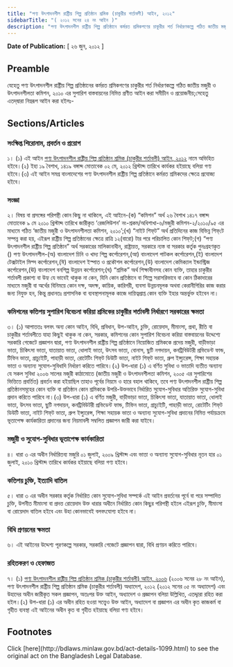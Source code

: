 ```yaml
---
title: "পণ্য উৎপাদনশীল রাষ্ট্রীয় শিল্প প্রতিষ্ঠান শ্রমিক (চাকুরীর শর্তাবলী) আইন, ২০১২"
sidebarTitle: "( ২০১২ সনের ২৪ নং আইন )"
description: "পণ্য উৎপাদনশীল রাষ্ট্রীয় শিল্প প্রতিষ্ঠানে কর্মরত শ্রমিকগণের চাকুরীর শর্ত নির্ধারণকল্পে গঠিত জাতীয় মজুরী ও উৎপাদনশীলতা কমিশন, ২০১০ এর সুপারিশ বাস্তবায়নের নিমিত্ত প্রণীত আইন"
---
```


**Date of Publication:** [ ২৬ জুন, ২০১২ ]

## Preamble

যেহেতু পণ্য উৎপাদনশীল রাষ্ট্রীয় শিল্প প্রতিষ্ঠানের কর্মরত শ্রমিকগণের চাকুরীর শর্ত নির্ধারণকল্পে গঠিত জাতীয় মজুরী ও উৎপাদনশীলতা কমিশন, ২০১০ এর সুপারিশ বাস্তবায়নের নিমিত্ত প্রণীত আইন করা সমীচীন ও প্রয়োজনীয়;সেহেতু এতদ্‌দ্বারা নিম্নরূপ আইন করা হইলঃ-

## Sections/Articles

### সংক্ষিপ্ত শিরোনাম, প্রবর্তন ও প্রয়োগ

১। (১) এই আইন [পণ্য উৎপাদনশীল রাষ্ট্রীয় শিল্প প্রতিষ্ঠান শ্রমিক (চাকুরীর শর্তাবলী) আইন, ২০১২](/laws/volume-42/act-1099 "পণ্য উৎপাদনশীল রাষ্ট্রীয় শিল্প প্রতিষ্ঠান শ্রমিক (চাকুরীর শর্তাবলী) আইন, ২০১২") নামে অভিহিত হইবে।(২) ইহা ১৯ বৈশাখ, ১৪১৯ বঙ্গাব্দ মোতাবেক ০২ মে, ২০১২ খ্রিস্টাব্দ তারিখে কার্যকর হইয়াছে বলিয়া গণ্য হইবে।(৩) এই আইন সমগ্র বাংলাদেশের পণ্য উৎপাদনশীল রাষ্ট্রীয় শিল্প প্রতিষ্ঠানে কর্মরত শ্রমিকদের ক্ষেত্রে প্রযোজ্য হইবে।

### সংজ্ঞা

২। বিষয় বা প্রসঙ্গের পরিপন্থী কোন কিছু না থাকিলে, এই আইনে-(ক) “কমিশন” অর্থ ২৬ বৈশাখ ১৪১৭ বঙ্গাব্দ মোতাবেক ৯ মে ২০১০ খ্রিস্টাব্দ তারিখে জারীকৃত ‘রেজলিউশন’ নং-শ্রকম/অধিশাখা-৬/মজুরী কমিশন-২/২০১০/৯৫ এর মাধ্যমে গঠিত ‘জাতীয় মজুরী ও উৎপাদনশীলতা কমিশন, ২০১০’;(খ) “নাইট শিফ্‌ট” অর্থ প্রতিদিনের কাজ বিভিন্ন শিফ্‌টে সম্পন্ন করা হয়, এইরূপ রাষ্ট্রীয় শিল্প প্রতিষ্ঠানের ক্ষেত্রে রাত্রি ১২(বারো) টার পরে পরিচালিত কোন শিফ্‌ট;(গ) “পণ্য উৎপাদনশীল রাষ্ট্রীয় শিল্প প্রতিষ্ঠান” অর্থ সরকারের মালিকানাধীন, রাষ্ট্রায়ত্ত, সরকারে ন্যস্ত বা সরকার কর্তৃক পুনঃগ্রহণকৃত () পণ্য উৎপাদনশীল-(অ) বাংলাদেশ চিনি ও খাদ্য শিল্প কর্পোরেশন,(আ) বাংলাদেশ পাটকল কর্পোরেশন,(ই) বাংলাদেশ টেক্সটাইল মিল্স কর্পোরেশন,(ঈ) বাংলাদেশ ইস্পাত ও প্রকৌশল কর্পোরেশন,(উ) বাংলাদেশ কেমিক্যাল ইন্ডাস্ট্রিজ কর্পোরেশন,(ঊ) বাংলাদেশ বনশিল্প উন্নয়ন কর্পোরেশন;(ঘ) “শ্রমিক” অর্থ শিক্ষাধীনসহ কোন ব্যক্তি, তাহার চাকুরীর শর্তাবলী প্রকাশ্য বা উহ্য যে ভাবেই থাকুক না কেন, যিনি কোন প্রতিষ্ঠানে বা শিল্পে সরাসরিভাবে বা কোন ঠিকাদারের মাধ্যমে মজুরী বা অর্থের বিনিময়ে কোন দক্ষ, অদক্ষ, কায়িক, কারিগরী, ব্যবসা উন্নয়নমূলক অথবা কেরানীগিরির কাজ করার জন্য নিযুক্ত হন, কিন্তু প্রধানতঃ প্রশাসনিক বা ব্যবস্থাপনামূলক কাজে দায়িত্বপ্রাপ্ত কোন ব্যক্তি ইহার অন্তর্ভুক্ত হইবেন না।

### কমিশনের কতিপয় সুপারিশ বিবেচনা করিয়া শ্রমিকের চাকুরীর শর্তাবলী নির্ধারণে সরকারের ক্ষমতা

৩। (১) আপাততঃ বলবৎ অন্য কোন আইন, বিধি, প্রবিধান, উপ-আইন, চুক্তি, রোয়েদাদ, মীমাংসা, প্রথা, রীতি বা চাকুরীর শর্তাবলীতে যাহা কিছুই থাকুক না কেন, সরকার, কমিশনের কোন সুপারিশ বিবেচনা করিয়া বাস্তবায়নের উদ্দেশ্যে সরকারি গেজেটে প্রজ্ঞাপন দ্বারা, পণ্য উৎপাদনশীল রাষ্ট্রীয় শিল্প প্রতিষ্ঠানে নিয়োজিত শ্রমিককে প্রদেয় মজুরী, বাড়ীভাড়া ভাতা, চিকিৎসা ভাতা, যাতায়াত ভাতা, ধোলাই ভাতা, উৎসব ভাতা, বোনাস, ছুটি নগদায়ন, কনট্রিবিউটরী প্রভিডেন্ট ফান্ড, টিফিন ভাতা, গ্রাচ্যুইটি, পাহাড়ী ভাতা, রোটেটিং শিফ্‌ট ডিউটি ভাতা, নাইট শিফ্‌ট ভাতা, গ্রুপ ইন্স্যুরেন্স, শিক্ষা সহায়ক ভাতা ও অন্যান্য সুযোগ-সুবিধাদি নির্ধারণ করিতে পারিবে।(২) উপ-ধারা (১) এ বর্ণিত সুবিধা ও ভাতাদি ব্যতীত অন্যান্য যে সকল সুবিধা ২০০৬ সালের মজুরী কাঠামোতে (জাতীয় মজুরী ও উৎপাদনশীলতা কমিশন, ২০০৫ এর সুপারিশের ভিত্তিতে প্রবর্তিত) প্রবর্তন করা হইয়াছিল তাহাও পূর্বের নিয়মে ও হারে বহাল থাকিবে, তবে পণ্য উৎপাদনশীল রাষ্ট্রীয় শিল্প প্রতিষ্ঠানসমূহের কোন ব্যক্তি বা প্রতিষ্ঠান কোন শ্রমিককে উপরি-উক্তভাবে নির্ধারিত সুযোগ-সুবিধার অতিরিক্ত সুযোগ-সুবিধা প্রদান করিতে পারিবে না।(৩) উপ-ধারা (১) এ বর্ণিত মজুরী, বাড়ীভাড়া ভাতা, চিকিৎসা ভাতা, যাতায়াত ভাতা, ধোলাই ভাতা, উৎসব ভাতা, ছুটি নগদায়ন, কনট্রিবিউটরী প্রভিডেন্ট ফান্ড, টিফিন ভাতা, গ্রাচ্যুইটি, পাহাড়ী ভাতা, রোটেটিং শিফ্‌ট ডিউটি ভাতা, নাইট শিফ্‌ট ভাতা, গ্রুপ ইন্স্যুরেন্স, শিক্ষা সহায়ক ভাতা ও অন্যান্য সুযোগ-সুবিধা প্রদানের নিমিত্ত পর্যায়ক্রমে ভূতাপেক্ষ কার্যকারিতা প্রদানের জন্য নিয়মাবলী সম্বলিত প্রজ্ঞাপন জারী করা যাইবে।

### মজুরী ও সুযোগ-সুবিধার ভূতাপেক্ষ কার্যকারিতা

৪। ধারা ৩ এর অধীন নির্ধারিতব্য মজুরি ০১ জুলাই, ২০০৯ খ্রিস্টাব্দ এবং ভাতা ও অন্যান্য সুযোগ-সুবিধার নূতন হার ০১ জুলাই, ২০১০ খ্রিস্টাব্দ তারিখে কার্যকর হইয়াছে বলিয়া গণ্য হইবে।

### কতিপয় চুক্তি, ইত্যাদি বাতিল

৫। ধারা ৩ এর অধীন সরকার কর্তৃক নির্ধারিত কোন সুযোগ-সুবিধা সম্পর্কে এই আইন প্রবর্তনের পূর্বে বা পরে সম্পাদিত চুক্তি, উপনীত মীমাংসা বা প্রদত্ত রোয়েদাদ উক্ত ধারার অধীনে নির্ধারিত কোন কিছুর পরিপন্থী হইলে এইরূপ চুক্তি, মীমাংসা বা রোয়েদাদ বাতিল হইবে এবং উহা কোনভাবেই বলবৎযোগ্য হইবে না।

### বিধি প্রণয়নের ক্ষমতা

৬। এই আইনের উদ্দেশ্য পূরণকল্পে সরকার, সরকারি গেজেটে প্রজ্ঞাপন দ্বারা, বিধি প্রণয়ন করিতে পারিবে।

### রহিতকরণ ও হেফাজত

৭। (১) [পণ্য উৎপাদনশীল রাষ্ট্রীয় শিল্প প্রতিষ্ঠান শ্রমিক (চাকুরীর শর্তাবলী) আইন, ২০০৬](/laws/volume-37/act-944 "পণ্য উৎপাদনশীল রাষ্ট্রীয় শিল্প প্রতিষ্ঠান শ্রমিক (চাকুরীর শর্তাবলী) আইন, ২০০৬") (২০০৬ সনের ২৮ নং আইন), পণ্য উৎপাদনশীল রাষ্ট্রীয় শিল্প প্রতিষ্ঠান শ্রমিক (চাকুরীর শর্তাবলী) অধ্যাদেশ, ২০১২ (২০১২ সনের ০৫ নং অধ্যাদেশ) এবং উহাদের অধীন জারীকৃত সকল প্রজ্ঞাপন, অতঃপর উক্ত আইন, অধ্যাদেশ ও প্রজ্ঞাপন বলিয়া উল্লিখিত, এতদ্দ্বারা রহিত করা হইল।(২) উপ-ধারা (১) এর অধীন রহিত হওয়া সত্ত্বেও উক্ত আইন, অধ্যাদেশ বা প্রজ্ঞাপন এর অধীন কৃত কাজকর্ম বা গৃহীত ব্যবস্থা এই আইনের অধীন কৃত বা গৃহীত হইয়াছে বলিয়া গণ্য হইবে।

## Footnotes

<Note>
  Click [here](http://bdlaws.minlaw.gov.bd/act-details-1099.html) to see the original act on the Bangladesh Legal Database.
</Note>
